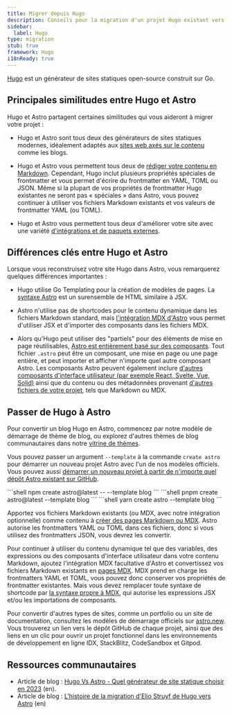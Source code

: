 ```yaml
---
title: Migrer depuis Hugo
description: Conseils pour la migration d'un projet Hugo existant vers Astro
sidebar:
  label: Hugo
type: migration
stub: true
framework: Hugo
i18nReady: true
---
```



[Hugo](https://gohugo.io) est un générateur de sites statiques open-source construit sur Go.

## Principales similitudes entre Hugo et Astro

Hugo et Astro partagent certaines similitudes qui vous aideront à migrer votre projet :

- Hugo et Astro sont tous deux des générateurs de sites statiques modernes, idéalement adaptés aux [sites web axés sur le contenu](/fr/concepts/why-astro/#axé-sur-le-contenu) comme les blogs.

- Hugo et Astro vous permettent tous deux de [rédiger votre contenu en Markdown](/fr/guides/markdown-content/). Cependant, Hugo inclut plusieurs propriétés spéciales de frontmatter et vous permet d'écrire du frontmatter en YAML, TOML ou JSON. Même si la plupart de vos propriétés de frontmatter Hugo existantes ne seront pas « spéciales » dans Astro, vous pouvez continuer à utiliser vos fichiers Markdown existants et vos valeurs de frontmatter YAML (ou TOML).

- Hugo et Astro vous permettent tous deux d'améliorer votre site avec une variété [d'intégrations et de paquets externes](https://astro.build/integrations/).


## Différences clés entre Hugo et Astro

Lorsque vous reconstruisez votre site Hugo dans Astro, vous remarquerez quelques différences importantes :

- Hugo utilise Go Templating pour la création de modèles de pages. La [syntaxe Astro](/fr/basics/astro-components/) est un surensemble de HTML similaire à JSX.

- Astro n'utilise pas de shortcodes pour le contenu dynamique dans les fichiers Markdown standard, mais [l'intégration MDX d'Astro](/fr/guides/integrations-guide/mdx/) vous permet d'utiliser JSX et d'importer des composants dans les fichiers MDX.

- Alors qu'Hugo peut utiliser des "partiels" pour des éléments de mise en page réutilisables, [Astro est entièrement basé sur des composants](/fr/basics/astro-components/). Tout fichier `.astro` peut être un composant, une mise en page ou une page entière, et peut importer et afficher n'importe quel autre composant Astro. Les composants Astro peuvent également inclure [d'autres composants d'interface utilisateur (par exemple React, Svelte, Vue, Solid)](/fr/guides/framework-components/) ainsi que du contenu ou des métadonnées provenant [d'autres fichiers de votre projet](/fr/guides/imports/), tels que Markdown ou MDX.

## Passer de Hugo à Astro

Pour convertir un blog Hugo en Astro, commencez par notre modèle de démarrage de thème de blog, ou explorez d'autres thèmes de blog communautaires dans notre [vitrine de thèmes](https://astro.build/themes/).

Vous pouvez passer un argument `--template` à la commande `create astro` pour démarrer un nouveau projet Astro avec l'un de nos modèles officiels. Vous pouvez aussi [démarrer un nouveau projet à partir de n'importe quel dépôt Astro existant sur GitHub](/fr/install-and-setup/#utiliser-un-thème-ou-un-modèle-de-démarrage).

  <PackageManagerTabs>
    <Fragment slot="npm">
    ```shell
    npm create astro@latest -- --template blog
    ```
    </Fragment>
    <Fragment slot="pnpm">
    ```shell
    pnpm create astro@latest --template blog
    ```
    </Fragment>
    <Fragment slot="yarn">
    ```shell
    yarn create astro --template blog
    ```
    </Fragment>
  </PackageManagerTabs>

Apportez vos fichiers Markdown existants (ou MDX, avec notre intégration optionnelle) comme contenu à [créer des pages Markdown ou MDX](/fr/guides/markdown-content/). Astro autorise les frontmatters YAML ou TOML dans ces fichiers, donc si vous utilisez des frontmatters JSON, vous devrez les convertir.

Pour continuer à utiliser du contenu dynamique tel que des variables, des expressions ou des composants d'interface utilisateur dans votre contenu Markdown, ajoutez l'intégration MDX facultative d'Astro et convertissez vos fichiers Markdown existants en [pages MDX](/fr/guides/markdown-content/). MDX prend en charge les frontmatters YAML et TOML, vous pouvez donc conserver vos propriétés de frontmatter existantes. Mais vous devez remplacer toute syntaxe de shortcode par [la syntaxe propre à MDX](https://mdxjs.com/docs/what-is-mdx/#mdx-syntax), qui autorise les expressions JSX et/ou les importations de composants.

Pour convertir d'autres types de sites, comme un portfolio ou un site de documentation, consultez les modèles de démarrage officiels sur [astro.new](https://astro.new). Vous trouverez un lien vers le dépôt GitHub de chaque projet, ainsi que des liens en un clic pour ouvrir un projet fonctionnel dans les environnements de développement en ligne IDX, StackBlitz, CodeSandbox et Gitpod.

## Ressources communautaires

- Article de blog : [Hugo Vs Astro - Quel générateur de site statique choisir en 2023](https://onebite.dev/hugo-vs-astro-which-static-site-generator-to-choose-in-2023/) (en).
- Article de blog : [L'histoire de la migration d'Elio Struyf de Hugo vers Astro](https://www.eliostruyf.com/migration-story-hugo-astro/) (en)
